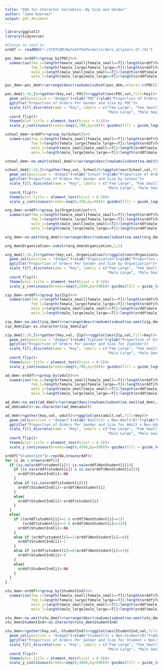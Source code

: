 ```yaml
---
title: "EDA for Character Variables--By Size and Gender"
author: "Jake Koerner"
output: pdf_document
---
```


```r
library(ggplot2)
library(tidyverse)

#Change as need be
orddf <- readRDS("~/STATCOM/NoteInThePocket/orders_allyears_df.rds")
```

\textbf{Proportion of Orders for Gender, Size by POC:}

```r
poc_dem<-orddf%>%group_by(POC)%>%
  summarise(fem_s=length(female_small[female_small==T])/length(orddf$female_small[orddf$female_small==T]),
            fem_l=length(female_large[female_large==T])/length(orddf$female_large[orddf$female_large==T]),
            male_s=length(male_small[male_small==T])/length(orddf$male_small[orddf$male_small==T]),
            male_l=length(male_large[male_large==T])/length(orddf$male_large[orddf$male_large==T]))

poc_dem<-poc_dem%>%arrange(desc(rowSums(subset(poc_dem,select=-c(POC)))))

poc_dem[1:10,]%>%gather(key,val,-POC)%>%ggplot(aes(POC,val,fill=key))+
  geom_col(position = "dodge2")+xlab("POC")+ylab("Proportion of Orders per Size, Gender")+
  ggtitle("Proportion of Orders Per Gender and Size by POC")+
  scale_fill_discrete(name = "Key", labels = c("Fem Large", "Fem Small", 
                                               "Male Large", "Male Small"))+
  coord_flip()+
  theme(plot.title = element_text(hjust = 0.5))+
  scale_y_continuous(breaks=seq(0,700,by=50))+ guides(fill = guide_legend(reverse=T))
```

\newpage

\textbf{Proportion of Orders for Gender, Size by School:}

```r
school_dem<-orddf%>%group_by(School)%>%
  summarise(fem_s=length(female_small[female_small==T])/length(orddf$female_small[orddf$female_small==T]),
            fem_l=length(female_large[female_large==T])/length(orddf$female_large[orddf$female_large==T]),
            male_s=length(male_small[male_small==T])/length(orddf$male_small[orddf$male_small==T]),
            male_l=length(male_large[male_large==T])/length(orddf$male_large[orddf$male_large==T]))

school_dem<-na.omit(school_dem)%>%arrange(desc(rowSums(subset(na.omit(school_dem),select=-c(School)))))

school_dem[1:10,]%>%gather(key,val,-School)%>%ggplot(aes(School,val,fill=key))+
  geom_col(position = "dodge2")+xlab("School")+ylab("Proportion of Orders per Size, Gender")+
  ggtitle("Proportion of Orders Per Gender and Size by School")+
  scale_fill_discrete(name = "Key", labels = c("Fem Large", "Fem Small", 
                                               "Male Large", "Male Small"))+
  coord_flip()+
  theme(plot.title = element_text(hjust = 0.5))+
  scale_y_continuous(breaks=seq(0,450,by=50))+ guides(fill = guide_legend(reverse=T))
```

\newpage

\textbf{Proportion of Orders for Gender, Size by Organization:}

```r
org_dem<-orddf%>%group_by(Organization)%>%
  summarise(fem_s=length(female_small[female_small==T])/length(orddf$female_small[orddf$female_small==T]),
            fem_l=length(female_large[female_large==T])/length(orddf$female_large[orddf$female_large==T]),
            male_s=length(male_small[male_small==T])/length(orddf$male_small[orddf$male_small==T]),
            male_l=length(male_large[male_large==T])/length(orddf$male_large[orddf$male_large==T]))

org_dem<-na.omit(org_dem)%>%arrange(desc(rowSums(subset(na.omit(org_dem),select=-c(Organization)))))

org_dem$Organization<-substr(org_dem$Organization,1,5)

org_dem[1:10,]%>%gather(key,val,-Organization)%>%ggplot(aes(Organization,val,fill=key))+
  geom_col(position = "dodge2")+xlab("Organization")+ylab("Proportion of Orders per Size, Gender")+
  ggtitle("Proportion of Orders Per Gender and Size by Organization")+
  scale_fill_discrete(name = "Key", labels = c("Fem Large", "Fem Small", 
                                               "Male Large", "Male Small"))+
  coord_flip()+
  theme(plot.title = element_text(hjust = 0.5))+
  scale_y_continuous(breaks=seq(0,2500,by=500))+ guides(fill = guide_legend(reverse=T))
```

\newpage

\textbf{Proportion of Orders for Gender, Size by ZipCode:}

```r
zip_dem<-orddf%>%group_by(Zip)%>%
  summarise(fem_s=length(female_small[female_small==T])/length(orddf$female_small[orddf$female_small==T]),
            fem_l=length(female_large[female_large==T])/length(orddf$female_large[orddf$female_large==T]),
            male_s=length(male_small[male_small==T])/length(orddf$male_small[orddf$male_small==T]),
            male_l=length(male_large[male_large==T])/length(orddf$male_large[orddf$male_large==T]))

zip_dem<-na.omit(zip_dem)%>%arrange(desc(rowSums(subset(na.omit(zip_dem),select=-c(Zip)))))
zip_dem$Zip<-as.character(zip_dem$Zip)

zip_dem[1:10,]%>%gather(key,val,-Zip)%>%ggplot(aes(Zip,val,fill=key))+
  geom_col(position = "dodge2")+xlab("ZipCode")+ylab("Proportion of Orders per Size, Gender")+
  ggtitle("Proportion of Orders Per Gender and Size for ZipCode")+
  scale_fill_discrete(name = "Key", labels = c("Fem Large", "Fem Small", 
                                               "Male Large", "Male Small"))+
  coord_flip()+
  theme(plot.title = element_text(hjust = 0.5))+
  scale_y_continuous(breaks=seq(0,700,by=50))+ guides(fill = guide_legend(reverse=T))
```

\newpage

\textbf{Proportion of Orders for Gender, Size by Adult v Non-Adult:}

```r
ad_dem<-orddf%>%group_by(adult)%>%
  summarise(fem_s=length(female_small[female_small==T])/length(orddf$female_small[orddf$female_small==T]),
            fem_l=length(female_large[female_large==T])/length(orddf$female_large[orddf$female_large==T]),
            male_s=length(male_small[male_small==T])/length(orddf$male_small[orddf$male_small==T]),
            male_l=length(male_large[male_large==T])/length(orddf$male_large[orddf$male_large==T]))

ad_dem<-na.omit(ad_dem)%>%arrange(desc(rowSums(subset(na.omit(ad_dem),select=-c(adult)))))
ad_dem$adult<-as.character(ad_dem$adult)

ad_dem%>%gather(key,val,-adult)%>%ggplot(aes(adult,val,fill=key))+
  geom_col(position = "dodge2")+xlab("Adult(1) v Non-Adult(0)")+ylab("Proportion of Orders per Size, Gender")+
  ggtitle("Proportion of Orders Per Gender and Size for Adult v Non-Adult")+
  scale_fill_discrete(name = "Key", labels = c("Fem Large", "Fem Small", 
                                               "Male Large", "Male Small"))+
  coord_flip()+
  theme(plot.title = element_text(hjust = 0.5))+
  scale_y_continuous(breaks=seq(0,4500,by=500))+ guides(fill = guide_legend(reverse=T))
```

\newpage

\textbf{Proportion of Orders for Gender, Size by Student v Non-Student:}

```r
orddf["StudentInd"]<-rep(NA,nrow(orddf))
for (i in 1:nrow(orddf)){
  if (is.na(orddf$student[i])| is.na(orddf$NonStudent[i])){
    if (is.na(orddf$student[i]) & is.na(orddf$NonStudent[i])){
      orddf$StudentInd[i]<-NA
    }
    else if (is.na(orddf$student[i])){
      orddf$StudentInd[i]<-orddf$NonStudent[i]
    }
    else{
      orddf$StudentInd[i]<-orddf$student[i]
    }
  }
  else{
    if ((orddf$student[i]==1 & orddf$NonStudent[i]==1)| 
        (orddf$student[i]==1 & orddf$NonStudent[i]==1)){
      orddf$StudentInd[i]<-NA
    }
    else if (orddf$student[i]==1|orddf$NonStudent[i]==0){
      orddf$StudentInd[i]<-1
    }
    else if (orddf$student[i]==0|orddf$NonStudent[i]==1){
      orddf$StudentInd[i]<-0
    }
    else{
      orddf$StudentInd[i]<-NA
    }
  }
}

stu_dem<-orddf%>%group_by(StudentInd)%>%
  summarise(fem_s=length(female_small[female_small==T])/length(orddf$female_small[orddf$female_small==T]),
            fem_l=length(female_large[female_large==T])/length(orddf$female_large[orddf$female_large==T]),
            male_s=length(male_small[male_small==T])/length(orddf$male_small[orddf$male_small==T]),
            male_l=length(male_large[male_large==T])/length(orddf$male_large[orddf$male_large==T]))

stu_dem<-na.omit(stu_dem)%>%arrange(desc(rowSums(subset(na.omit(stu_dem),select=-c(StudentInd)))))
stu_dem$StudentInd<-as.character(stu_dem$StudentInd)

stu_dem%>%gather(key,val,-StudentInd)%>%ggplot(aes(StudentInd,val,fill=key))+
  geom_col(position = "dodge2")+xlab("Student(1) v Non-Student(0)")+ylab("Proportion of Orders per Size, Gender")+
  ggtitle("Proportion of Orders Per Gender and Size for Student v Non-Student")+
  scale_fill_discrete(name = "Key", labels = c("Fem Large", "Fem Small", 
                                               "Male Large", "Male Small"))+
  coord_flip()+
  theme(plot.title = element_text(hjust = 0.5))+
  scale_y_continuous(breaks=seq(0,4000,by=500))+ guides(fill = guide_legend(reverse=T))
```